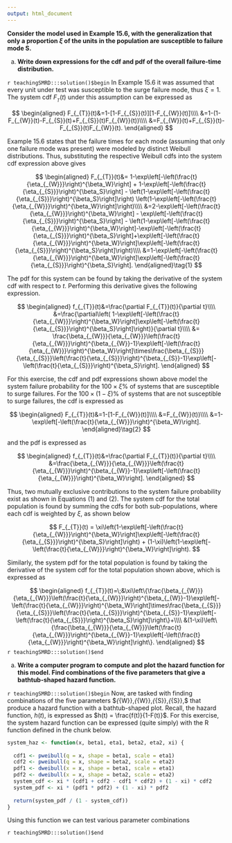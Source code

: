 ```yaml
---
output: html_document
---
```


__Consider the model used in Example 15.6, with the generalization that only a proportion $\xi$ of the units in the population are susceptible to failure mode S.__

a. __Write down expressions for the cdf and pdf of the overall failure-time distribution.__

`r teachingSMRD:::solution()$begin`
In Example 15.6 it was assumed that every unit under test was susceptible to the surge failure mode, thus $\xi = 1$.  The system cdf $F_{_{T}}(t)$ under this assumption can be expressed as

$$
\begin{aligned}
F_{_{T}}(t)&=1-[1-F_{_{S}}(t)][1-F_{_{W}}(t)]\\\\
&=1-(1-F_{_{W}}(t)-F_{_{S}}(t)+F_{_{S}}(t)F_{_{W}}(t))\\\\
&=F_{_{W}}(t)+F_{_{S}}(t)-F_{_{S}}(t)F_{_{W}}(t).
\end{aligned}
$$

Example 15.6 states that the failure times for each mode (assuming that only one failure mode was present) were modeled by distinct Weibull distributions.  Thus, substituting the respective Weibull cdfs into the system cdf expression above gives

$$
\begin{aligned}
F_{_{T}}(t)&=
1-\exp\left[-\left(\frac{t}{\eta_{_{W}}}\right)^{\beta_W}\right] +
1-\exp\left[-\left(\frac{t}{\eta_{_{S}}}\right)^{\beta_S}\right] -
\left(1-\exp\left[-\left(\frac{t}{\eta_{_{S}}}\right)^{\beta_S}\right]\right)
\left(1-\exp\left[-\left(\frac{t}{\eta_{_{W}}}\right)^{\beta_W}\right]\right)\\\\
&=2-\exp\left[-\left(\frac{t}{\eta_{_{W}}}\right)^{\beta_W}\right] -
\exp\left[-\left(\frac{t}{\eta_{_{S}}}\right)^{\beta_S}\right] -
\left(1-\exp\left[-\left(\frac{t}{\eta_{_{W}}}\right)^{\beta_W}\right]-\exp\left[-\left(\frac{t}{\eta_{_{S}}}\right)^{\beta_S}\right]+\exp\left[-\left(\frac{t}{\eta_{_{W}}}\right)^{\beta_W}\right]\exp\left[-\left(\frac{t}{\eta_{_{S}}}\right)^{\beta_S}\right]\right)\\\\
&=1-\exp\left[-\left(\frac{t}{\eta_{_{W}}}\right)^{\beta_W}\right]\exp\left[-\left(\frac{t}{\eta_{_{S}}}\right)^{\beta_S}\right].
\end{aligned}\tag{1}
$$ 

The pdf for this system can be found by taking the derivative of the system cdf with respect to $t$.  Performing this derivative gives the following expression.

$$
\begin{aligned}
f_{_{T}}(t)&=\frac{\partial F_{_{T}}(t)}{\partial t}\\\\
&=\frac{\partial\left( 1-\exp\left[-\left(\frac{t}{\eta_{_{W}}}\right)^{\beta_W}\right]\exp\left[-\left(\frac{t}{\eta_{_{S}}}\right)^{\beta_S}\right]\right)}{\partial t}\\\\
&= \frac{\beta_{_{W}}}{\eta_{_{W}}}\left(\frac{t}{\eta_{_{W}}}\right)^{\beta_{_{W}}-1}\exp\left[-\left(\frac{t}{\eta_{_{W}}}\right)^{\beta_W}\right]\times\frac{\beta_{_{S}}}{\eta_{_{S}}}\left(\frac{t}{\eta_{_{S}}}\right)^{\beta_{_{S}}-1}\exp\left[-\left(\frac{t}{\eta_{_{S}}}\right)^{\beta_S}\right].
\end{aligned}
$$

For this exercise, the cdf and pdf expressions shown above model the system failure probability for the $100 \times \xi\%$ of systems that are susceptible to surge failures.  For the $100 \times (1-\xi)\%$ of systems that are not susceptible to surge failures, the cdf is expressed as 

$$
\begin{aligned}
F_{_{T}}(t)&=1-[1-F_{_{W}}(t)]\\\\
&=F_{_{W}}(t))\\\\
&=1-\exp\left[-\left(\frac{t}{\eta_{_{W}}}\right)^{\beta_W}\right].
\end{aligned}\tag{2}
$$

and the pdf is expressed as

$$
\begin{aligned}
f_{_{T}}(t)&=\frac{\partial F_{_{T}}(t)}{\partial t}\\\\
&=\frac{\beta_{_{W}}}{\eta_{_{W}}}\left(\frac{t}{\eta_{_{W}}}\right)^{\beta_{_{W}}-1}\exp\left[-\left(\frac{t}{\eta_{_{W}}}\right)^{\beta_W}\right].
\end{aligned}
$$

Thus, two mutually exclusive contributions to the system failure probability exist as shown in Equations (1) and (2).  The system cdf for the total population is found by summing the cdfs for both sub-populations, where each cdf is weighted by $\xi$, as shown below

$$
F_{_{T}}(t) = \xi\left(1-\exp\left[-\left(\frac{t}{\eta_{_{W}}}\right)^{\beta_W}\right]\exp\left[-\left(\frac{t}{\eta_{_{S}}}\right)^{\beta_S}\right]\right) + (1-\xi)\left(1-\exp\left[-\left(\frac{t}{\eta_{_{W}}}\right)^{\beta_W}\right]\right).
$$

Similarly, the system pdf for the total population is found by taking the derivative of the system cdf for the total population shown above, which is expressed as

$$
\begin{aligned}
f_{_{T}}(t)=\;&\xi\left\{\frac{\beta_{_{W}}}{\eta_{_{W}}}\left(\frac{t}{\eta_{_{W}}}\right)^{\beta_{_{W}}-1}\exp\left[-\left(\frac{t}{\eta_{_{W}}}\right)^{\beta_W}\right]\times\frac{\beta_{_{S}}}{\eta_{_{S}}}\left(\frac{t}{\eta_{_{S}}}\right)^{\beta_{_{S}}-1}\exp\left[-\left(\frac{t}{\eta_{_{S}}}\right)^{\beta_S}\right]\right\}+\\\\
&(1-\xi)\left\{\frac{\beta_{_{W}}}{\eta_{_{W}}}\left(\frac{t}{\eta_{_{W}}}\right)^{\beta_{_{W}}-1}\exp\left[-\left(\frac{t}{\eta_{_{W}}}\right)^{\beta_W}\right]\right\}.
\end{aligned}
$$
`r teachingSMRD:::solution()$end`

a. __Write a computer program to compute and plot the hazard function for this model.  Find combinations of the five parameters that give a bathtub-shaped hazard function.__

`r teachingSMRD:::solution()$begin`
Now, are tasked with finding combinations of the five parameters $\beta_{_{W}},\eta_{_{W}},\beta_{_{S}},\eta_{_{S}},\xi $ that produce a hazard function with a bathtub-shaped plot.  Recall, the hazard function, $h(t)$, is expressed as $h(t) = \frac{f(t)}{1-F(t)}$.  For this exercise, the system hazard function can be expressed (quite simply) with the R function defined in the chunk below. 

```r
system_haz <- function(x, beta1, eta1, beta2, eta2, xi) {
  
  cdf1 <- pweibull(q = x, shape = beta1, scale = eta1)
  cdf2 <- pweibull(q = x, shape = beta2, scale = eta2)
  pdf1 <- dweibull(x = x, shape = beta1, scale = eta1)
  pdf2 <- dweibull(x = x, shape = beta2, scale = eta2)
  system_cdf <- xi * (cdf1 + cdf2 - cdf1 * cdf2) + (1 - xi) * cdf2
  system_pdf <- xi * (pdf1 * pdf2) + (1 - xi) * pdf2
  
  return(system_pdf / (1 - system_cdf))
}
```

Using this function we can test various parameter combinations

`r teachingSMRD:::solution()$end`
